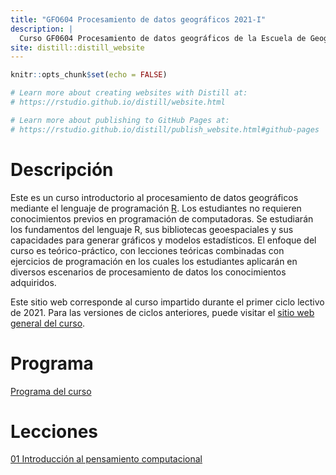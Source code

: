```yaml
---
title: "GFO604 Procesamiento de datos geográficos 2021-I"
description: |
  Curso GF0604 Procesamiento de datos geográficos de la Escuela de Geografía de la Universidad de Costa Rica. Primer ciclo lectivo 2021.
site: distill::distill_website
---
```


```r
knitr::opts_chunk$set(echo = FALSE)

# Learn more about creating websites with Distill at:
# https://rstudio.github.io/distill/website.html

# Learn more about publishing to GitHub Pages at:
# https://rstudio.github.io/distill/publish_website.html#github-pages

```

# Descripción
Este es un curso introductorio al procesamiento de datos geográficos mediante el lenguaje de programación [R](https://www.r-project.org/). Los estudiantes no requieren conocimientos previos en programación de computadoras. Se estudiarán los fundamentos del lenguaje R, sus bibliotecas geoespaciales y sus capacidades para generar gráficos y modelos estadísticos. El enfoque del curso es teórico-práctico, con lecciones teóricas combinadas con ejercicios de programación en los cuales
los estudiantes aplicarán en diversos escenarios de procesamiento de datos los conocimientos adquiridos.

Este sitio web corresponde al curso impartido durante el primer ciclo lectivo de 2021. Para las versiones de ciclos anteriores, puede visitar el [sitio web general del curso]().

# Programa
[Programa del curso](https://github.com/gf0604-procesamientodatosgeograficos/2021i-programa/blob/main/gf0604-procesamientodatosgeograficos-g001-2021i.pdf)

# Lecciones
[01 Introducción al pensamiento computacional](https://gf0604-procesamientodatosgeograficos.github.io/2021i-leccion-01/)